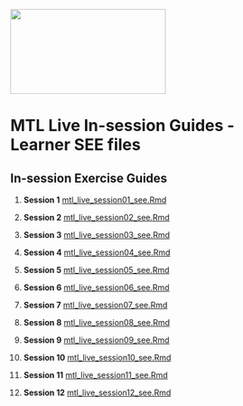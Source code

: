 
<img src = "https://github.com/lzim/teampsd/blob/master/resources/logos/mtl_sq_sm.png"
     height = "150" width = "275">  

# MTL Live In-session Guides - Learner SEE files  

## In-session Exercise Guides

01. **Session 1** [mtl_live_session01_see.Rmd](https://github.com/lzim/teampsd/blob/master/mtl_facilitate_workgroup/mtl_live_guide/mtl_live_session01_see.Rmd)


02. **Session 2** [mtl_live_session02_see.Rmd](https://github.com/lzim/teampsd/blob/master/mtl_facilitate_workgroup/mtl_live_guide/mtl_live_session02_see.Rmd)


03. **Session 3** [mtl_live_session03_see.Rmd](https://github.com/lzim/teampsd/blob/master/mtl_facilitate_workgroup/mtl_live_guide/mtl_live_session03_see.Rmd)


04. **Session 4** [mtl_live_session04_see.Rmd](https://github.com/lzim/teampsd/blob/master/mtl_facilitate_workgroup/mtl_live_guide/mtl_live_session04_see.Rmd)


05. **Session 5** [mtl_live_session05_see.Rmd](https://github.com/lzim/teampsd/blob/master/mtl_facilitate_workgroup/mtl_live_guide/mtl_live_session05_see.Rmd)


06. **Session 6** [mtl_live_session06_see.Rmd](https://github.com/lzim/teampsd/blob/master/mtl_facilitate_workgroup/mtl_live_guide/mtl_live_session06_see.Rmd)


07. **Session 7** [mtl_live_session07_see.Rmd](https://github.com/lzim/teampsd/blob/master/mtl_facilitate_workgroup/mtl_live_guide/mtl_live_session07_see.Rmd)


08. **Session 8** [mtl_live_session08_see.Rmd](https://github.com/lzim/teampsd/blob/master/mtl_facilitate_workgroup/mtl_live_guide/mtl_live_session08_see.Rmd)


09. **Session 9** [mtl_live_session09_see.Rmd](https://github.com/lzim/teampsd/blob/master/mtl_facilitate_workgroup/mtl_live_guide/mtl_live_session10_see.Rmd)


10. **Session 10** [mtl_live_session10_see.Rmd](https://github.com/lzim/teampsd/blob/master/mtl_facilitate_workgroup/mtl_live_guide/mtl_live_session10_see.Rmd)


11. **Session 11** [mtl_live_session11_see.Rmd](https://github.com/lzim/teampsd/blob/master/mtl_facilitate_workgroup/mtl_live_guide/mtl_live_session11_see.Rmd)


12. **Session 12** [mtl_live_session12_see.Rmd](https://github.com/lzim/teampsd/blob/master/mtl_facilitate_workgroup/mtl_live_guide/mtl_live_session12_see.Rmd)
